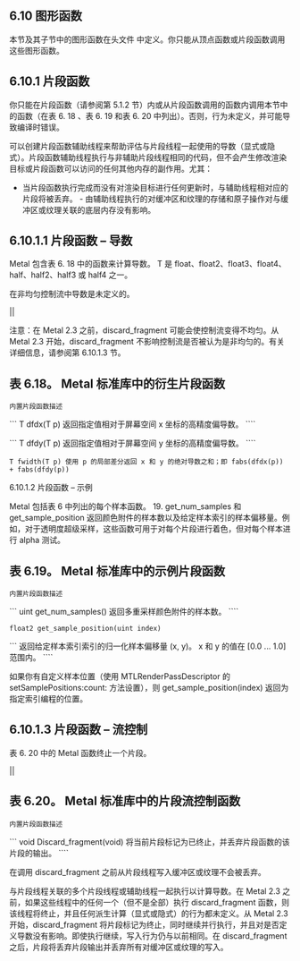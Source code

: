 ## 6.10 图形函数

本节及其子节中的图形函数在头文件 中定义。你只能从顶点函数或片段函数调用这些图形函数。

## 6.10.1 片段函数

你只能在片段函数（请参阅第 5.1.2 节）内或从片段函数调用的函数内调用本节中的函数（在表 6. 18 、表 6. 19 和表 6. 20 中列出）。否则，行为未定义，并可能导致编译时错误。

可以创建片段函数辅助线程来帮助评估与片段线程一起使用的导数（显式或隐式）。片段函数辅助线程执行与非辅助片段线程相同的代码，但不会产生修改渲染目标或片段函数可以访问的任何其他内存的副作用。尤其：

- 当片段函数执行完成而没有对渲染目标进行任何更新时，与辅助线程相对应的片段将被丢弃。 - 由辅助线程执行的对缓冲区和纹理的存储和原子操作对与缓冲区或纹理关联的底层内存没有影响。

## 6.10.1.1 片段函数 – 导数

Metal 包含表 6. 18 中的函数来计算导数。 T 是 float、float2、float3、float4、half、half2、half3 或 half4 之一。

在非均匀控制流中导数是未定义的。

||

注意：在 Metal 2.3 之前，discard_fragment 可能会使控制流变得不均匀。从 Metal 2.3 开始，discard_fragment 不影响控制流是否被认为是非均匀的。有关详细信息，请参阅第 6.10.1.3 节。

## 表 6.18。 Metal 标准库中的衍生片段函数

`内置片段函数描述`

``` T dfdx(T p) 返回指定值相对于屏幕空间 x 坐标的高精度偏导数。 ````

``` T dfdy(T p) 返回指定值相对于屏幕空间 y 坐标的高精度偏导数。 ````

`T fwidth(T p) 使用 p 的局部差分返回 x 和 y 的绝对导数之和；即 fabs(dfdx(p)) + fabs(dfdy(p))`

6.10.1.2 片段函数 – 示例

Metal 包括表 6 中列出的每个样本函数。 19. get_num_samples 和 get_sample_position 返回颜色附件的样本数以及给定样本索引的样本偏移量。例如，对于透明度超级采样，这些函数可用于对每个片段进行着色，但对每个样本进行 alpha 测试。

## 表 6.19。 Metal 标准库中的示例片段函数

`内置片段函数描述`

``` uint get_num_samples() 返回多重采样颜色附件的样本数。 ````

`float2 get_sample_position(uint index)`

``` 返回给定样本索引索引的归一化样本偏移量 (x, y)。 x 和 y 的值在 [0.0 ... 1.0] 范围内。 ````

如果你有自定义样本位置（使用 MTLRenderPassDescriptor 的 setSamplePositions:count: 方法设置），则 get_sample_position(index) 返回为指定索引编程的位置。

## 6.10.1.3 片段函数 – 流控制

表 6. 20 中的 Metal 函数终止一个片段。

||

## 表 6.20。 Metal 标准库中的片段流控制函数

`内置片段函数描述`

``` void Discard_fragment(void) 将当前片段标记为已终止，并丢弃片段函数的该片段的输出。 ````

在调用 discard_fragment 之前从片段线程写入缓冲区或纹理不会被丢弃。

与片段线程关联的多个片段线程或辅助线程一起执行以计算导数。在 Metal 2.3 之前，如果这些线程中的任何一个（但不是全部）执行 discard_fragment 函数，则该线程将终止，并且任何派生计算（显式或隐式）的行为都未定义。从 Metal 2.3 开始，discard_fragment 将片段标记为终止，同时继续并行执行，并且对是否定义导数没有影响。即使执行继续，写入行为仍与以前相同。在 discard_fragment 之后，片段将丢弃片段输出并丢弃所有对缓冲区或纹理的写入。
